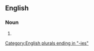 ==English==

===Noun===
{{head|en|noun form}}

# {{plural of|abdominoplasty|lang=en}}

[[Category:English plurals ending in "-ies"]]